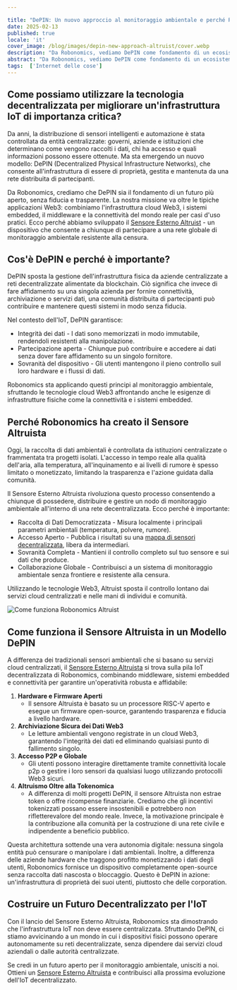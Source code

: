 ```yaml
---

title: "DePIN: Un nuovo approccio al monitoraggio ambientale e perché Robonomics ha costruito il sensore Altruist"
date: 2025-02-13
published: true
locale: 'it'
cover_image: /blog/images/depin-new-approach-altruist/cover.webp
description: "Da Robonomics, vediamo DePIN come fondamento di un ecosistema IoT senza fiducia di proprietà degli utenti. Il sensore esterno Altruist permette a chiunque di contribuire a una rete di monitoraggio ambientale resistente alla censura, sfruttando l'infrastruttura Web3 per dati aperti e verificabili, liberi da controllo centralizzato."
abstract: "Da Robonomics, vediamo DePIN come fondamento di un ecosistema IoT senza fiducia di proprietà degli utenti. Il sensore esterno Altruist permette a chiunque di contribuire a una rete di monitoraggio ambientale resistente alla censura, sfruttando l'infrastruttura Web3 per dati aperti e verificabili, liberi da controllo centralizzato."
tags:  ['Internet delle cose']
---
```


## Come possiamo utilizzare la tecnologia decentralizzata per migliorare un'infrastruttura IoT di importanza critica?

Da anni, la distribuzione di sensori intelligenti e automazione è stata controllata da entità centralizzate: governi, aziende e istituzioni che determinano come vengono raccolti i dati, chi ha accesso e quali informazioni possono essere ottenute. Ma sta emergendo un nuovo modello: DePIN (Decentralized Physical Infrastructure Networks), che consente all'infrastruttura di essere di proprietà, gestita e mantenuta da una rete distribuita di partecipanti.

Da Robonomics, crediamo che DePIN sia il fondamento di un futuro più aperto, senza fiducia e trasparente. La nostra missione va oltre le tipiche applicazioni Web3: combiniamo l'infrastruttura cloud Web3, i sistemi embedded, il middleware e la connettività del mondo reale per casi d'uso pratici. Ecco perché abbiamo sviluppato il [Sensore Esterno Altruist](https://robonomics.network/devices/altruist/) - un dispositivo che consente a chiunque di partecipare a una rete globale di monitoraggio ambientale resistente alla censura.

## Cos'è DePIN e perché è importante?

DePIN sposta la gestione dell'infrastruttura fisica da aziende centralizzate a reti decentralizzate alimentate da blockchain. Ciò significa che invece di fare affidamento su una singola azienda per fornire connettività, archiviazione o servizi dati, una comunità distribuita di partecipanti può contribuire e mantenere questi sistemi in modo senza fiducia.

Nel contesto dell'IoT, DePIN garantisce:

- Integrità dei dati - I dati sono memorizzati in modo immutabile, rendendoli resistenti alla manipolazione.
- Partecipazione aperta - Chiunque può contribuire e accedere ai dati senza dover fare affidamento su un singolo fornitore.
- Sovranità del dispositivo - Gli utenti mantengono il pieno controllo suil loro hardware e i flussi di dati.

Robonomics sta applicando questi principi al monitoraggio ambientale, sfruttando le tecnologie cloud Web3 affrontando anche le esigenze di infrastrutture fisiche come la connettività e i sistemi embedded.

## Perché Robonomics ha creato il Sensore Altruista

Oggi, la raccolta di dati ambientali è controllata da istituzioni centralizzate o frammentata tra progetti isolati. L'accesso in tempo reale alla qualità dell'aria, alla temperatura, all'inquinamento e ai livelli di rumore è spesso limitato o monetizzato, limitando la trasparenza e l'azione guidata dalla comunità.

Il Sensore Esterno Altruista rivoluziona questo processo consentendo a chiunque di possedere, distribuire e gestire un nodo di monitoraggio ambientale all'interno di una rete decentralizzata. Ecco perché è importante:

- Raccolta di Dati Democratizzata - Misura localmente i principali parametri ambientali (temperatura, polvere, rumore).
- Accesso Aperto - Pubblica i risultati su una [mappa di sensori decentralizzata](https://sensors.social/#/remote/pm10/3/39.0277/8.7891), libera da intermediari.
- Sovranità Completa - Mantieni il controllo completo sul tuo sensore e sui dati che produce.
- Collaborazione Globale - Contribuisci a un sistema di monitoraggio ambientale senza frontiere e resistente alla censura.

Utilizzando le tecnologie Web3, Altruist sposta il controllo lontano dai servizi cloud centralizzati e nelle mani di individui e comunità.


![Come funziona Robonomics Altruist](/blog/images/depin-new-approach-altruist/How_Altruist_Works.webp)


## Come funziona il Sensore Altruista in un Modello DePIN

A differenza dei tradizionali sensori ambientali che si basano su servizi cloud centralizzati, il [Sensore Esterno Altruista](https://robonomics.network/devices/altruist/) si trova sulla pila IoT decentralizzata di Robonomics, combinando middleware, sistemi embedded e connettività per garantire un'operatività robusta e affidabile:

1. **Hardware e Firmware Aperti**
    - Il sensore Altruista è basato su un processore RISC-V aperto e esegue un firmware open-source, garantendo trasparenza e fiducia a livello hardware.
2. **Archiviazione Sicura dei Dati Web3**
    - Le letture ambientali vengono registrate in un cloud Web3, garantendo l'integrità dei dati ed eliminando qualsiasi punto di fallimento singolo.
3. **Accesso P2P e Globale**
    - Gli utenti possono interagire direttamente tramite connettività locale p2p o gestire i loro sensori da qualsiasi luogo utilizzando protocolli Web3 sicuri.
4. **Altruismo Oltre alla Tokenomica**
    - A differenza di molti progetti DePIN, il sensore Altruista non estrae token o offre ricompense finanziarie. Crediamo che gli incentivi tokenizzati possano essere insostenibili e potrebbero non rifletterevalore del mondo reale. Invece, la motivazione principale è la contribuzione alla comunità per la costruzione di una rete civile e indipendente a beneficio pubblico.

Questa architettura sottende una vera autonomia digitale: nessuna singola entità può censurare o manipolare i dati ambientali. Inoltre, a differenza delle aziende hardware che traggono profitto monetizzando i dati degli utenti, Robonomics fornisce un dispositivo completamente open-source senza raccolta dati nascosta o bloccaggio. Questo è DePIN in azione: un'infrastruttura di proprietà dei suoi utenti, piuttosto che delle corporation.

## Costruire un Futuro Decentralizzato per l'IoT

Con il lancio del Sensore Esterno Altruista, Robonomics sta dimostrando che l'infrastruttura IoT non deve essere centralizzata. Sfruttando DePIN, ci stiamo avvicinando a un mondo in cui i dispositivi fisici possono operare autonomamente su reti decentralizzate, senza dipendere dai servizi cloud aziendali o dalle autorità centralizzate.

Se credi in un futuro aperto per il monitoraggio ambientale, unisciti a noi. Ottieni un [Sensore Esterno Altruista](https://robonomics.network/devices/altruist/) e contribuisci alla prossima evoluzione dell'IoT decentralizzato.